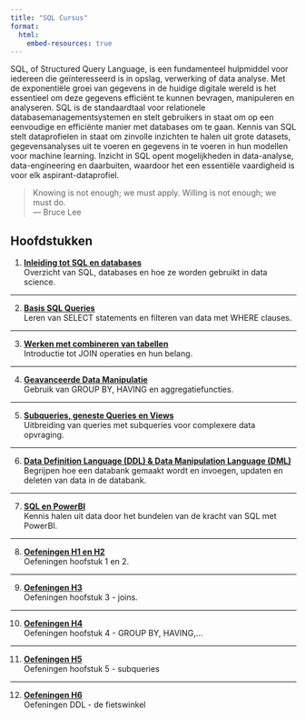 ```yaml
---
title: "SQL Cursus"
format: 
  html:
    embed-resources: true
---
```


SQL, of Structured Query Language, is een fundamenteel hulpmiddel voor iedereen die geïnteresseerd is in opslag, verwerking of data analyse. Met de exponentiële groei van gegevens in de huidige digitale wereld is het essentieel om deze gegevens efficiënt te kunnen bevragen, manipuleren en analyseren. SQL is de standaardtaal voor relationele databasemanagementsystemen en stelt gebruikers in staat om op een eenvoudige en efficiënte manier met databases om te gaan. Kennis van SQL stelt dataprofielen in staat om zinvolle inzichten te halen uit grote datasets, gegevensanalyses uit te voeren en gegevens in te voeren in hun modellen voor machine learning. Inzicht in SQL opent mogelijkheden in data-analyse, data-engineering en daarbuiten, waardoor het een essentiële vaardigheid is voor elk aspirant-dataprofiel.\

> Knowing is not enough; we must apply. Willing is not enough; we must do.\
— Bruce Lee

## Hoofdstukken

1. [**Inleiding tot SQL en databases**](1_introduction.html){target="_blank"}\
Overzicht van SQL, databases en hoe ze worden gebruikt in data science.

---

2. [**Basis SQL Queries**](2_basics.html){target="_blank"}\
Leren van SELECT statements en filteren van data met WHERE clauses.

---

3. [**Werken met combineren van tabellen**](3_joins.html){target="_blank"} \
Introductie tot JOIN operaties en hun belang.

---

4. [**Geavanceerde Data Manipulatie**](4_advanced.html){target="_blank"}\
Gebruik van GROUP BY, HAVING en aggregatiefuncties.

---

5. [**Subqueries, geneste Queries en Views**](5_subqueries.html){target="_blank"}\
Uitbreiding van queries met subqueries voor complexere data opvraging.

---

6. [**Data Definition Language (DDL) & Data Manipulation Language (DML)**](6_DDL.html){target="_blank"}\
Begrijpen hoe een databank gemaakt wordt en invoegen, updaten en deleten van data in de databank.

---

7. [**SQL en PowerBI**](7_powerbi.html){target="_blank"}\
Kennis halen uit data door het bundelen van de kracht van SQL met PowerBI.

---

8. [**Oefeningen H1 en H2**](8_exercises.html){target="_blank"}\
Oefeningen hoofstuk 1 en 2.

---

9. [**Oefeningen H3**](9_exercises_joins.html){target="_blank"}\
Oefeningen hoofstuk 3 - joins.

---

10. [**Oefeningen H4**](10_exercises_advanced.html){target="_blank"}\
Oefeningen hoofstuk 4 - GROUP BY, HAVING,...

---

11. [**Oefeningen H5**](11_exercises_subqueries.html){target="_blank"}\
Oefeningen hoofstuk 5 - subqueries

--- 

12. [**Oefeningen H6**](12_exercise_DDL.html){target="_blank"}\
Oefeningen DDL - de fietswinkel


<!-- 8. **Transactions and Data Integrity**  
Managing transactions, understanding ACID properties.

9. **Optimizing SQL Queries**  
   Techniques for improving query performance.

---

10. **Real-World SQL Projects**  
    Applying learned skills to solve real-world data problems. -->